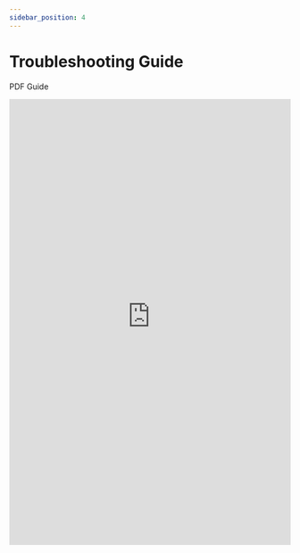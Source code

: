 ---
sidebar_position: 4
---

# Troubleshooting Guide
PDF Guide

<embed
      src="https://redback-operations.github.io/redback-documentation/pdf/troubleshooting-guide.pdf"
      type="application/pdf"
      width="100%"
      height="800px"
/>